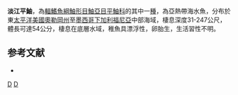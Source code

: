 {{Speciesbox
| taxon = Sebastes rufus
| status = NE
| status_system = IUCN3.1
| binomial_authority =  [[Eigenmann|Eigenmann]] & [[Eigenmann|Eigenmann]], 1890
| synonyms = *''Sebastodes rufus, Eigenmann & Eigenmann, 1890''
}}

'''淡江平鮋'''，為[[輻鰭魚綱|輻鰭魚綱]][[鮋形目|鮋形目]][[鮋亞目|鮋亞目]][[平鮋科|平鮋科]]的其中一[[種|種]]，為亞熱帶海水魚，分布於東[[太平洋|太平洋]][[美國|美國]][[奧勒岡州|奧勒岡州]]至[[墨西哥|墨西哥]][[下加利福尼亞|下加利福尼亞]]中部海域，棲息深度31-247公尺，體長可達54公分，棲息在底層水域，稚魚具漂浮性，卵胎生，生活習性不明。

==参考文献==
*{{FishBase_species|genus=Sebastes|species=rufus|year=2014|month=6}}

{{taxonbar}}

[[Category:1890年描述的鱼类|D]]
[[Category:平鮋屬|D]]